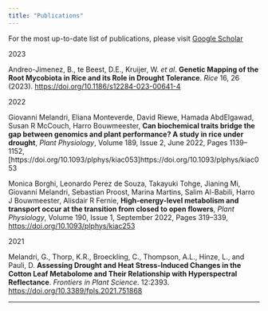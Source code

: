 ```yaml
---
title: "Publications"
---
```


::: h5
For the most up-to-date list of publications, please visit [Google Scholar](https://scholar.google.com/citations?user=8zWCTkUAAAAJ&hl=en)
:::

::: pub-list
::: {.h2 .yr}
2023
:::

::: pub
Andreo-Jimenez, B., te Beest, D.E., Kruijer, W. *et al*. **Genetic Mapping of the Root Mycobiota in Rice and its Role in Drought Tolerance**. *Rice* 16, 26 (2023). <https://doi.org/10.1186/s12284-023-00641-4>
:::

::: {.h2 .yr}
2022
:::

::: pub
Giovanni Melandri, Eliana Monteverde, David Riewe, Hamada AbdElgawad, Susan R McCouch, Harro Bouwmeester, **Can biochemical traits bridge the gap between genomics and plant performance? A study in rice under drought**, *Plant Physiology*, Volume 189, Issue 2, June 2022, Pages 1139--1152, \[https://doi.org/10.1093/plphys/kiac053\]https://doi.org/10.1093/plphys/kiac053
:::

::: pub
Monica Borghi, Leonardo Perez de Souza, Takayuki Tohge, Jianing Mi, Giovanni Melandri, Sebastian Proost, Marina Martins, Salim Al-Babili, Harro J Bouwmeester, Alisdair R Fernie, **High-energy-level metabolism and transport occur at the transition from closed to open flowers**, *Plant Physiology*, Volume 190, Issue 1, September 2022, Pages 319--339, <https://doi.org/10.1093/plphys/kiac253>
:::

::: {.h2 .yr}
2021
:::

::: pub
Melandri, G., Thorp, K.R., Broeckling, C., Thompson, A.L., Hinze, L., and Pauli, D. **Assessing Drought and Heat Stress-Induced Changes in the Cotton Leaf Metabolome and Their Relationship with Hyperspectral Reflectance**. *Frontiers in Plant Science*. 12:2393. <https://doi.org/10.3389/fpls.2021.751868>
:::
:::

------------------------------------------------------------------------
